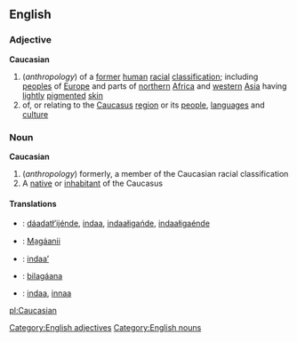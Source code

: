 ==English==
===Adjective===
[[Category:English adjectives]]
'''Caucasian'''
#(''anthropology'') of a [[former]] [[human]] [[racial]] [[classification]]; including [[people]]s of [[Europe]] and parts of [[northern]] [[Africa]] and [[western]] [[Asia]] having [[lightly]] [[pigmented]] [[skin]]
#of, or relating to the [[Caucasus]] [[region]] or its [[people]], [[language]]s and [[culture]]
===Noun===
[[Category:English nouns]]
'''Caucasian'''
#(''anthropology'') formerly, a member of the Caucasian racial classification
#A [[native]] or [[inhabitant]] of the Caucasus

====Translations====
* {{apc}}: [[dáadatł’ijénde]], [[indaa]], [[indaałigańde]], [[indaałigaénde]]
* {{apj}}: [[Ma̠gáanii]]
* {{apm}}: [[indaa’]]
* {{nv}}: [[bilagáana]]
* {{apw}}: [[indaa]], [[innaa]]

[[pl:Caucasian]]